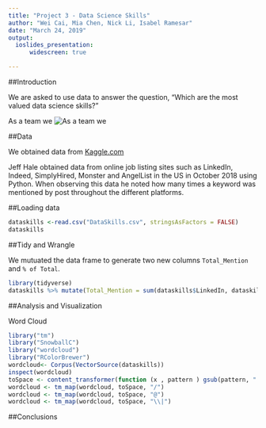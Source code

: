 ---
title: "Project 3 - Data Science Skills"
author: "Wei Cai, Mia Chen, Nick Li, Isabel Ramesar"
date: "March 24, 2019"
output: 
  ioslides_presentation:
      widescreen: true

---

##Introduction

We are asked to use data to answer the question, "Which are the most valued data science skills?"

As a team we
![As a team we](2019-03-20 09_16_30-Document1 - Word.png)

##Data

We obtained data from [Kaggle.com](https://www.kaggle.com/discdiver/the-most-in-demand-skills-for-data-scientists/) 

Jeff Hale obtained data from online job listing sites such as LinkedIn, Indeed, SimplyHired, Monster and AngelList in the US in October 2018 using Python. When observing this data he noted how many times a keyword was mentioned by post throughout the different platforms.

##Loading data

```{r}
dataskills <-read.csv("DataSkills.csv", stringsAsFactors = FALSE)
dataskills
```

##Tidy and Wrangle

We mutuated the data frame to generate two new columns `Total_Mention` and `% of Total`.
```{r}
library(tidyverse)
dataskills %>% mutate(Total_Mention = sum(dataskills$LinkedIn, dataskills$Indeed,dataskills$SimplyHired,dataskills$Monster)) 
```


##Analysis and Visualization

Word Cloud
```{r eval=FALSE}
library("tm")
library("SnowballC")
library("wordcloud")
library("RColorBrewer")
wordcloud<- Corpus(VectorSource(dataskills))
inspect(wordcloud)
toSpace <- content_transformer(function (x , pattern ) gsub(pattern, " ", x))
wordcloud <- tm_map(wordcloud, toSpace, "/")
wordcloud <- tm_map(wordcloud, toSpace, "@")
wordcloud <- tm_map(wordcloud, toSpace, "\\|")
```

##Conclusions


